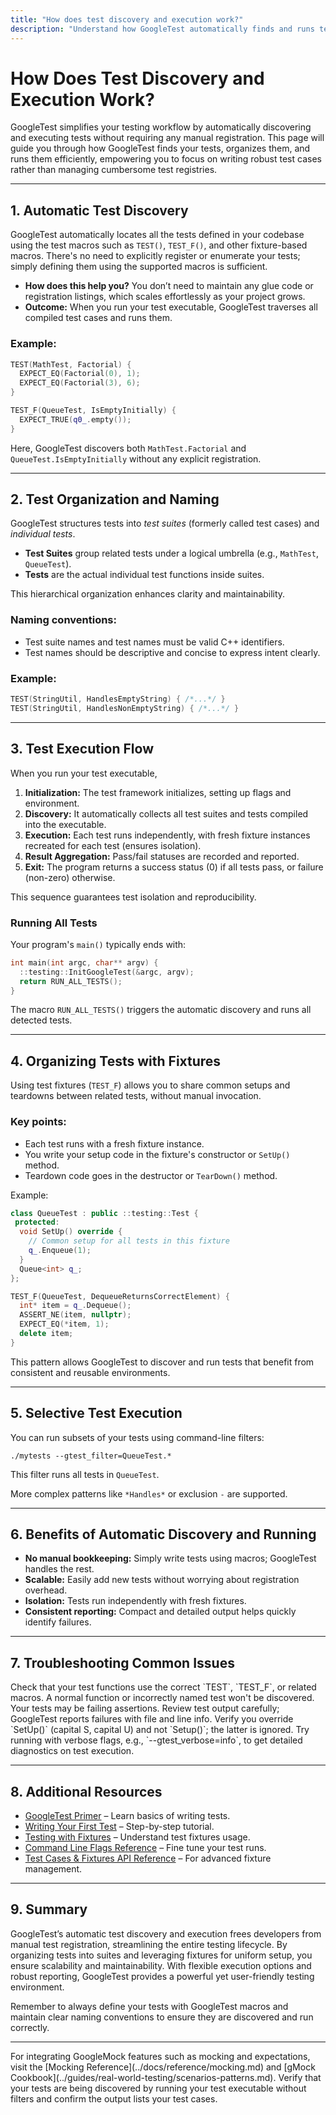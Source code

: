 ```yaml
---
title: "How does test discovery and execution work?"
description: "Understand how GoogleTest automatically finds and runs tests without requiring manual registration. Learn how to organize tests, and leverage automatic test detection for maximum productivity and easy scaling."
---
```


# How Does Test Discovery and Execution Work?

GoogleTest simplifies your testing workflow by automatically discovering and executing tests without requiring any manual registration. This page will guide you through how GoogleTest finds your tests, organizes them, and runs them efficiently, empowering you to focus on writing robust test cases rather than managing cumbersome test registries.

---

## 1. Automatic Test Discovery

GoogleTest automatically locates all the tests defined in your codebase using the test macros such as `TEST()`, `TEST_F()`, and other fixture-based macros. There's no need to explicitly register or enumerate your tests; simply defining them using the supported macros is sufficient.

- **How does this help you?** You don’t need to maintain any glue code or registration listings, which scales effortlessly as your project grows.
- **Outcome:** When you run your test executable, GoogleTest traverses all compiled test cases and runs them.

### Example:
```cpp
TEST(MathTest, Factorial) {
  EXPECT_EQ(Factorial(0), 1);
  EXPECT_EQ(Factorial(3), 6);
}

TEST_F(QueueTest, IsEmptyInitially) {
  EXPECT_TRUE(q0_.empty());
}
```
Here, GoogleTest discovers both `MathTest.Factorial` and `QueueTest.IsEmptyInitially` without any explicit registration.

---

## 2. Test Organization and Naming

GoogleTest structures tests into *test suites* (formerly called test cases) and *individual tests*.

- **Test Suites** group related tests under a logical umbrella (e.g., `MathTest`, `QueueTest`).
- **Tests** are the actual individual test functions inside suites.

This hierarchical organization enhances clarity and maintainability.

### Naming conventions:
- Test suite names and test names must be valid C++ identifiers.
- Test names should be descriptive and concise to express intent clearly.

### Example:
```cpp
TEST(StringUtil, HandlesEmptyString) { /*...*/ }
TEST(StringUtil, HandlesNonEmptyString) { /*...*/ }
```
---

## 3. Test Execution Flow

When you run your test executable,

1. **Initialization:** The test framework initializes, setting up flags and environment.
2. **Discovery:** It automatically collects all test suites and tests compiled into the executable.
3. **Execution:** Each test runs independently, with fresh fixture instances recreated for each test (ensures isolation).
4. **Result Aggregation:** Pass/fail statuses are recorded and reported.
5. **Exit:** The program returns a success status (0) if all tests pass, or failure (non-zero) otherwise.

This sequence guarantees test isolation and reproducibility.

### Running All Tests
Your program's `main()` typically ends with:

```cpp
int main(int argc, char** argv) {
  ::testing::InitGoogleTest(&argc, argv);
  return RUN_ALL_TESTS();
}
```

The macro `RUN_ALL_TESTS()` triggers the automatic discovery and runs all detected tests.

---

## 4. Organizing Tests with Fixtures

Using test fixtures (`TEST_F`) allows you to share common setups and teardowns between related tests, without manual invocation.

### Key points:
- Each test runs with a fresh fixture instance.
- You write your setup code in the fixture's constructor or `SetUp()` method.
- Teardown code goes in the destructor or `TearDown()` method.

Example:

```cpp
class QueueTest : public ::testing::Test {
 protected:
  void SetUp() override {
    // Common setup for all tests in this fixture
    q_.Enqueue(1);
  }
  Queue<int> q_;
};

TEST_F(QueueTest, DequeueReturnsCorrectElement) {
  int* item = q_.Dequeue();
  ASSERT_NE(item, nullptr);
  EXPECT_EQ(*item, 1);
  delete item;
}
```

This pattern allows GoogleTest to discover and run tests that benefit from consistent and reusable environments.

---

## 5. Selective Test Execution

You can run subsets of your tests using command-line filters:

```shell
./mytests --gtest_filter=QueueTest.*
```

This filter runs all tests in `QueueTest`.

More complex patterns like `*Handles*` or exclusion `-` are supported.

---

## 6. Benefits of Automatic Discovery and Running

- **No manual bookkeeping:** Simply write tests using macros; GoogleTest handles the rest.
- **Scalable:** Easily add new tests without worrying about registration overhead.
- **Isolation:** Tests run independently with fresh fixtures.
- **Consistent reporting:** Compact and detailed output helps quickly identify failures.

---

## 7. Troubleshooting Common Issues

<AccordionGroup title="Troubleshooting Test Discovery and Execution">
<Accordion title="My test isn't running, what am I missing?">
Check that your test functions use the correct `TEST`, `TEST_F`, or related macros. A normal function or incorrectly named test won't be discovered.
</Accordion>
<Accordion title="Why does RUN_ALL_TESTS() return failure?">
Your tests may be failing assertions. Review test output carefully; GoogleTest reports failures with file and line info.
</Accordion>
<Accordion title="Fixture setup isn't applied?">
Verify you override `SetUp()` (capital S, capital U) and not `Setup()`; the latter is ignored.
</Accordion>
<Accordion title="My tests run but report unexpected errors?">
Try running with verbose flags, e.g., `--gtest_verbose=info`, to get detailed diagnostics on test execution.
</Accordion>
</AccordionGroup>

---

## 8. Additional Resources

- [GoogleTest Primer](https://google.github.io/googletest/primer.html) – Learn basics of writing tests.
- [Writing Your First Test](../guides/getting-started/first-tests.md) – Step-by-step tutorial.
- [Testing with Fixtures](https://google.github.io/googletest/primer.html#test-fixtures) – Understand test fixtures usage.
- [Command Line Flags Reference](flags.md) – Fine tune your test runs.
- [Test Cases & Fixtures API Reference](../api-reference/core-testing-api/test-case-framework.md) – For advanced fixture management.

---

## 9. Summary

GoogleTest’s automatic test discovery and execution frees developers from manual test registration, streamlining the entire testing lifecycle. By organizing tests into suites and leveraging fixtures for uniform setup, you ensure scalability and maintainability. With flexible execution options and robust reporting, GoogleTest provides a powerful yet user-friendly testing environment.

<Tip>
Remember to always define your tests with GoogleTest macros and maintain clear naming conventions to ensure they are discovered and run correctly.
</Tip>

---

<Info>
For integrating GoogleMock features such as mocking and expectations, visit the [Mocking Reference](../docs/reference/mocking.md) and [gMock Cookbook](../guides/real-world-testing/scenarios-patterns.md).
</Info>

<Check>
Verify that your tests are being discovered by running your test executable without filters and confirm the output lists your test cases.
</Check>
